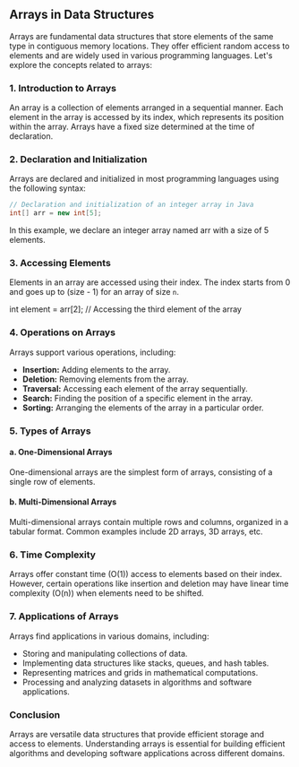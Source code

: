 ## Arrays in Data Structures

Arrays are fundamental data structures that store elements of the same type in contiguous memory locations. They offer efficient random access to elements and are widely used in various programming languages. Let's explore the concepts related to arrays:

### 1. Introduction to Arrays

An array is a collection of elements arranged in a sequential manner. Each element in the array is accessed by its index, which represents its position within the array. Arrays have a fixed size determined at the time of declaration.

### 2. Declaration and Initialization

Arrays are declared and initialized in most programming languages using the following syntax:

```java
// Declaration and initialization of an integer array in Java
int[] arr = new int[5];
```

In this example, we declare an integer array named arr with a size of 5 elements.

### 3. Accessing Elements

Elements in an array are accessed using their index. The index starts from 0 and goes up to (size - 1) for an array of size `n`.

int element = arr[2]; // Accessing the third element of the array


### 4. Operations on Arrays

Arrays support various operations, including:

- **Insertion:** Adding elements to the array.
- **Deletion:** Removing elements from the array.
- **Traversal:** Accessing each element of the array sequentially.
- **Search:** Finding the position of a specific element in the array.
- **Sorting:** Arranging the elements of the array in a particular order.

### 5. Types of Arrays

#### a. One-Dimensional Arrays

One-dimensional arrays are the simplest form of arrays, consisting of a single row of elements.

#### b. Multi-Dimensional Arrays

Multi-dimensional arrays contain multiple rows and columns, organized in a tabular format. Common examples include 2D arrays, 3D arrays, etc.

### 6. Time Complexity

Arrays offer constant time (O(1)) access to elements based on their index. However, certain operations like insertion and deletion may have linear time complexity (O(n)) when elements need to be shifted.

### 7. Applications of Arrays

Arrays find applications in various domains, including:

- Storing and manipulating collections of data.
- Implementing data structures like stacks, queues, and hash tables.
- Representing matrices and grids in mathematical computations.
- Processing and analyzing datasets in algorithms and software applications.

### Conclusion

Arrays are versatile data structures that provide efficient storage and access to elements. Understanding arrays is essential for building efficient algorithms and developing software applications across different domains.


